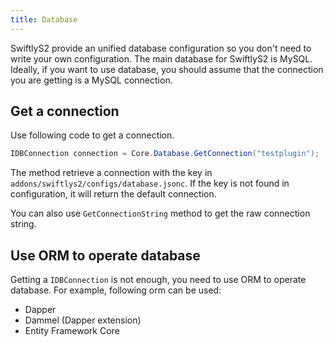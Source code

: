 ```yaml
---
title: Database
---
```


SwiftlyS2 provide an unified database configuration so you don't need to write your own configuration.
The main database for SwiftlyS2 is MySQL. Ideally, if you want to use database, you should assume that the connection you are getting is a MySQL connection.

## Get a connection

Use following code to get a connection.
```csharp
IDBConnection connection = Core.Database.GetConnection("testplugin");
```
The method retrieve a connection with the key in `addons/swiftlys2/configs/database.jsonc`.
If the key is not found in configuration, it will return the default connection.

You can also use `GetConnectionString` method to get the raw connection string.

## Use ORM to operate database

Getting a `IDBConnection` is not enough, you need to use ORM to operate database.
For example, following orm can be used:
- Dapper
- Dammel (Dapper extension)
- Entity Framework Core


